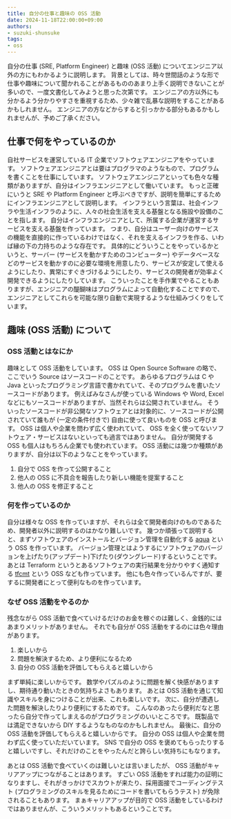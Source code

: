 ```yaml
---
title: 自分の仕事と趣味の OSS 活動
date: 2024-11-18T22:00:00+09:00
authors:
- suzuki-shunsuke
tags:
- oss
---
```



自分の仕事 (SRE, Platform Engineer) と趣味 (OSS 活動) についてエンジニア以外の方にもわかるように説明します。
背景としては、時々世間話のような形で仕事や趣味について聞かれることがあるもののあまり上手く説明できないことが多いので、一度文書化してみようと思った次第です。
エンジニアの方以外にも分かるよう分かりやすさを重視するため、少々雑で乱暴な説明をすることがあるかもしれません。
エンジニアの方などからすると引っかかる部分もあるかもしれませんが、予めご了承ください。

## 仕事で何をやっているのか

自社サービスを運営している IT 企業でソフトウェアエンジニアをやっています。
ソフトウェアエンジニアとは要はプログラマのようなもので、プログラムを書くことを仕事にしています。
ソフトウェアエンジニアといっても色々な種類がありますが、自分はインフラエンジニアとして働いています。
もっと正確にいうと SRE や Platform Engineer と呼ぶべきですが、説明を簡単にするためにインフラエンジニアとして説明します。
インフラという言葉は、社会インフラや生活インフラのように、人々の社会生活を支える基盤となる施設や設備のことを指します。
自分はインフラエンジニアとして、所属する企業が運営するサービスを支える基盤を作っています。
つまり、自分はユーザー向けのサービスの機能を直接的に作っているわけではなく、それを支えるインフラを作る、いわば縁の下の力持ちのような存在です。
具体的にどういうことをやっているかというと、サーバー (サービスを動かすためのコンピューター) やデータベースなどのサービスを動かすのに必要な環境を用意したり、サービスが安定して使えるようにしたり、異常にすぐきづけるようにしたり、サービスの開発者が効率よく開発できるようにしたりしています。
こういったことを手作業でやることもありますが、エンジニアの醍醐味はプログラムによって自動化することですので、エンジニアとしてこれらを可能な限り自動で実現するような仕組みづくりをしています。

## 趣味 (OSS 活動) について

### OSS 活動とはなにか

趣味として OSS 活動をしています。
OSS は Open Source Software の略で、ここでいう Source はソースコードのことです。
あらゆるプログラムは C や Java といったプログラミング言語で書かれていて、そのプログラムを書いたソースコードがあります。
例えばみなさんが使っている Windows や Word, Excel などにもソースコードがありますが、当然それらは公開されていません。
そういったソースコードが非公開なソフトウェアとは対象的に、ソースコードが公開されていて誰もが (一定の条件付きで) 自由に使って良いものを OSS と呼びます。
OSS は個人や企業を問わず広く使われていて、 OSS を全く使ってないソフトウェア・サービスはないといっても過言ではありません。
自分が開発する OSS も個人はもちろん企業でも使われています。
OSS 活動には幾つか種類がありますが、自分は以下のようなことをやっています。

1. 自分で OSS を作って公開すること
1. 他人の OSS に不具合を報告したり新しい機能を提案すること
1. 他人の OSS を修正すること

### 何を作っているのか

自分は様々な OSS を作っていますが、それらは全て開発者向けのものであるため、開発者以外に説明するのはかなり難しいです。
幾つか頑張って説明すると、まずソフトウェアのインストールとバージョン管理を自動化する [aqua](https://aquaproj.github.io/) という OSS を作っています。
バージョン管理とはようするにソフトウェアのバージョンを上げたり(アップデート)下げたり(ダウングレード)するということです。
あとは Terraform というとあるソフトウェアの実行結果を分かりやすく通知する [tfcmt](https://github.com/suzuki-shunsuke/tfcmt) という OSS なども作っています。
他にも色々作っているんですが、要するに開発者にとって便利なものを作っています。

### なぜ OSS 活動をやるのか

残念ながら OSS 活動で食べていけるだけのお金を稼ぐのは難しく、金銭的にはあまりメリットがありません。
それでも自分が OSS 活動をするのには色々理由があります。

1. 楽しいから
1. 問題を解決するため、より便利になるため
1. 自分の OSS 活動を評価してもらえると嬉しいから

まず単純に楽しいからです。
数学やパズルのように問題を解く快感がありますし、期待通り動いたときの気持ちよさもあります。
あとは OSS 活動を通じて知識やスキルを身につけることが出来、これも楽しいです。
次に、自分が遭遇した問題を解決したりより便利にするためです。
こんなのあったら便利だなと思ったら自分で作ってしまえるのがプログラミングのいいところです。
既製品では満足できないから DIY するようなものなのかもしれません。
最後に、自分の OSS 活動を評価してもらえると嬉しいからです。
自分の OSS は個人や企業を問わず広く使っていただいています。
SNS で自分の OSS を褒めてもらったりすると嬉しいですし、それだけのことをやったんだと誇らしい気持ちにもなります。

あとは OSS 活動で食べていくのは難しいとは言いましたが、 OSS 活動がキャリアアップにつながることはあります。
すごい OSS 活動をすれば能力の証明になりますし、それがきっかけでスカウトが来たり、採用面接でコーディングテスト (プログラミングのスキルを見るためにコードを書いてもらうテスト) が免除されることもあります。
まぁキャリアアップが目的で OSS 活動をしているわけではありませんが、こういうメリットもあるということです。
